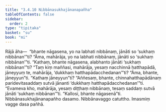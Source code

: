 ```yaml
---
title: "3.4.10 Nibbānasukhajānanapañha"
tableOfContents: false
sidebar:
  order: 2
type: "tipitaka"
basket: "su"
book: "mi"
---
```



<DynamicBreadcrumb />

<Division number="72" book="mi" bookNo="28">

<Paragraph number="355" book="mi">
Rājā āha—  “bhante nāgasena, yo na labhati nibbānaṃ, jānāti so ‘sukhaṃ nibbānan’”ti? “Āma, mahārāja, yo na labhati nibbānaṃ, jānāti so ‘sukhaṃ nibbānan’”ti. “Kathaṃ, bhante nāgasena, alabhanto jānāti ‘sukhaṃ nibbānan’”ti? “Taṃ kiṃ maññasi, mahārāja, yesaṃ nacchinnā hatthapādā, jāneyyuṃ te, mahārāja, ‘dukkhaṃ hatthapādacchedanan’”ti? “Āma, bhante, jāneyyun”ti. “Kathaṃ jāneyyun”ti? “Aññesaṃ, bhante, chinnahatthapādānaṃ paridevitasaddaṃ sutvā jānanti ‘dukkhaṃ hatthapādacchedanan’”ti. “Evameva kho, mahārāja, yesaṃ diṭṭhaṃ nibbānaṃ, tesaṃ saddaṃ sutvā jānāti ‘sukhaṃ nibbānan’”ti.
</Paragraph>

<Paragraph number="356" book="mi">
“Kallosi, bhante nāgasenā”ti.

</Paragraph>
</Division>

<Paragraph number="357" type="center" book="mi">
Nibbānasukhajānanapañho dasamo.



</Paragraph>

<Paragraph number="358" type="center" book="mi">
Nibbānavaggo catuttho.



</Paragraph>

<Paragraph number="359" type="center" book="mi">
Imasmiṃ vagge dasa pañhā.
</Paragraph>
